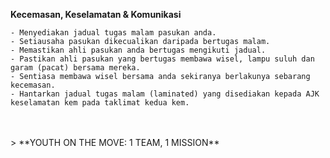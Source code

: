 
<GuideHeader id="18"/>

**Kecemasan, Keselamatan & Komunikasi**
<br/>
````
- Menyediakan jadual tugas malam pasukan anda.
- Setiausaha pasukan dikecualikan daripada bertugas malam.
- Memastikan ahli pasukan anda bertugas mengikuti jadual.
- Pastikan ahli pasukan yang bertugas membawa wisel, lampu suluh dan garam (pacat) bersama mereka.
- Sentiasa membawa wisel bersama anda sekiranya berlakunya sebarang kecemasan.
- Hantarkan jadual tugas malam (laminated) yang disediakan kepada AJK keselamatan kem pada taklimat kedua kem.
````

<br/>
<br/>
> **YOUTH ON THE MOVE: 1 TEAM, 1 MISSION**